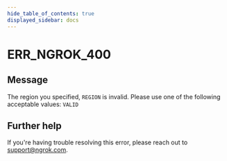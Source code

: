 ```yaml
---
hide_table_of_contents: true
displayed_sidebar: docs
---
```



# ERR_NGROK_400

## Message

The region you specified, `REGION` is invalid. Please use one of the following acceptable values: `VALID`

<ErrorDetails error="err_ngrok_400" />

## Further help

If you're having trouble resolving this error, please reach out to [support@ngrok.com](mailto:support@ngrok.com?subject=Help%20with%20ERR_NGROK_400).
